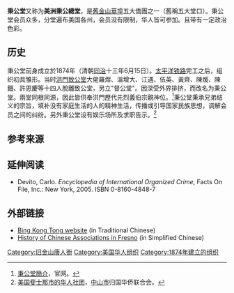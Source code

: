 
'''秉公堂'''又称为'''美洲秉公總堂'''，是[[舊金山華埠|舊金山華埠]]五大僑團之一（舊稱五大堂口）。秉公堂会员众多，分堂遍布美国各州，会员没有限制，华人皆可参加。且带有一定政治色彩。

==历史 ==
秉公堂前身成立於1874年（清朝[[同治|同治]]十三年6月15日）。[[太平洋铁路|太平洋铁路]]完工之后，组织初具雏形。当时[[洪門致公堂|洪門致公堂]]大佬羅煜、溫增大、江遇、伍英、黃齊、陳煖、陳鈿、許恩慶等十四人脫離致公堂，另立"督公堂"。因深受外界排挤，而改名为秉公堂。兩堂同根同源，因此皆供奉洪門歷代先烈義伯宗親神位。<ref>[http://www.bingkongtong.com 秉公堂簡介]，官网。</ref>秉公堂秉承兄弟结义的宗旨，填补没有家庭生活的人的精神生活，传播或引导国家民族思想，调解会员之间的纠纷。另外秉公堂设有娱乐场所及求职告示。<ref>[https://web.archive.org/web/20080617142953/http://www.zsql.org/news.asp?newsid=472 美国斐士那市的华人社团]，[[中山市|中山市]]归国华侨联合会。</ref>

==参考来源==
{{reflist}}

==延伸阅读==
*Devito, Carlo. ''Encyclopedia of International Organized Crime'', Facts On File, Inc.: New York, 2005. ISBN 0-8160-4848-7

==外部链接==
* [http://www.bingkongtong.com/ Bing Kong Tong website] (in Traditional Chinese)
* [https://web.archive.org/web/20080617142953/http://www.zsql.org/news.asp?newsid=472 History of Chinese Associations in Fresno] (in Simplified Chinese)

{{美国华人组织}}
{{Authority control}}
[[Category:旧金山唐人街|Category:旧金山唐人街]]
[[Category:美国华人组织|Category:美国华人组织]]
[[Category:1874年建立的组织|Category:1874年建立的组织]]
